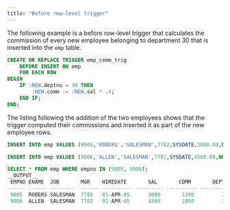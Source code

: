 ```yaml
---
title: "Before row-level trigger"
---
```


<div id="before_row_level_trigger" class="registered_link"></div>

The following example is a before row-level trigger that calculates the commission of every new employee belonging to department 30 that is inserted into the `emp` table.

```sql
CREATE OR REPLACE TRIGGER emp_comm_trig
    BEFORE INSERT ON emp
    FOR EACH ROW
BEGIN
    IF :NEW.deptno = 30 THEN
        :NEW.comm := :NEW.sal * .4;
    END IF;
END;
```

The listing following the addition of the two employees shows that the trigger computed their commissions and inserted it as part of the new employee rows.

```sql
INSERT INTO emp VALUES (9005,'ROBERS','SALESMAN',7782,SYSDATE,3000.00,NULL,30);

INSERT INTO emp VALUES (9006,'ALLEN','SALESMAN',7782,SYSDATE,4500.00,NULL,30);

SELECT * FROM emp WHERE empno IN (9005, 9006);
__OUTPUT__
 EMPNO ENAME  JOB       MGR    HIREDATE       SAL       COMM       DEPTNO
------ ------ --------  ------ ---------- --------- ---------- -------------
 9005  ROBERS SALESMAN  7782   01-APR-05      3000       1200         30
 9006  ALLEN  SALESMAN  7782   01-APR-05      4500       1800         30
```
